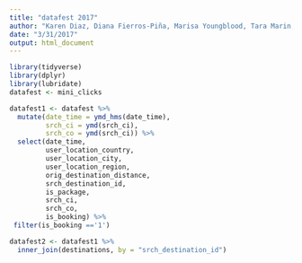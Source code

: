 ```yaml
---
title: "datafest 2017"
author: "Karen Diaz, Diana Fierros-Piña, Marisa Youngblood, Tara Marin, and Marta García"
date: "3/31/2017"
output: html_document
---
```


```r
library(tidyverse)
library(dplyr)
library(lubridate)
datafest <- mini_clicks
```

```r
datafest1 <- datafest %>%
  mutate(date_time = ymd_hms(date_time),
         srch_ci = ymd(srch_ci),
         srch_co = ymd(srch_ci)) %>%
  select(date_time,
         user_location_country, 
         user_location_city,
         user_location_region,
         orig_destination_distance,
         srch_destination_id,
         is_package, 
         srch_ci, 
         srch_co,
         is_booking) %>%
 filter(is_booking =='1') 

datafest2 <- datafest1 %>%
  inner_join(destinations, by = "srch_destination_id")

```

